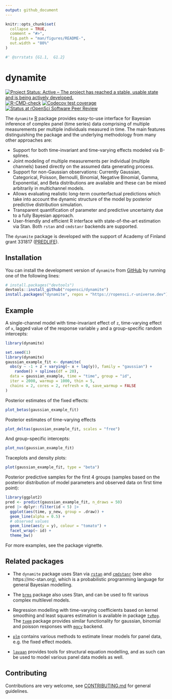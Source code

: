 ```yaml
---
output: github_document
---
```


<!-- README.md is generated from README.Rmd. Please edit that file -->

```r
knitr::opts_chunk$set(
  collapse = TRUE,
  comment = "#>",
  fig.path = "man/figures/README-",
  out.width = "80%"
)
```

```r
#' @srrstats {G1.1,  G1.2}
```

# dynamite

<!-- badges: start -->
[![Project Status: Active – The project has reached a stable, usable state and is being actively developed.](https://www.repostatus.org/badges/latest/active.svg)](https://www.repostatus.org/#active)
[![R-CMD-check](https://github.com/ropensci/dynamite/workflows/R-CMD-check/badge.svg)](https://github.com/ropensci/dynamite/actions)
[![Codecov test coverage](https://codecov.io/gh/ropensci/dynamite/branch/main/graph/badge.svg)](https://app.codecov.io/gh/ropensci/dynamite?branch=main)
[![Status at rOpenSci Software Peer Review](https://badges.ropensci.org/554_status.svg)](https://github.com/ropensci/software-review/issues/554)
<!-- badges: end -->

The `dynamite` [R](https://www.r-project.org/) package provides easy-to-use 
interface for Bayesian inference of complex panel (time series) data comprising 
of multiple measurements per multiple individuals measured in time. 
The main features distinguishing the package and the underlying methodology 
from many other approaches are:

* Support for both time-invariant and time-varying effects modeled via 
  B-splines.
* Joint modeling of multiple measurements per individual (multiple channels) 
  based directly on the assumed data generating process.
* Support for non-Gaussian observations: Currently Gaussian, Categorical, 
  Poisson, Bernoulli, Binomial, Negative Binomial, Gamma, Exponential, and Beta 
  distributions are available and these can be mixed arbitrarily in 
  multichannel models.
* Allows evaluating realistic long-term counterfactual predictions which take 
  into account the dynamic structure of the model by posterior predictive 
  distribution simulation.
* Transparent quantification of parameter and predictive uncertainty due to a 
  fully Bayesian approach.
* User-friendly and efficient R interface with state-of-the-art estimation via 
  Stan. Both `rstan` and `cmdstanr` backends are supported.

The `dynamite` package is developed with the support of Academy of Finland 
grant 331817 ([PREDLIFE](https://sites.utu.fi/predlife/en/)). 

## Installation

You can install the development version of `dynamite` from 
[GitHub](https://github.com/) by running one of the following lines:

```r
# install.packages("devtools")
devtools::install_github("ropensci/dynamite")
install.packages("dynamite", repos = "https://ropensci.r-universe.dev")
```

## Example

A single-channel model with time-invariant effect of `z`, time-varying effect 
of `x`, lagged value of the response variable `y` and a group-specific random 
intercepts:

```r
library(dynamite)
```

```r
set.seed(1)
library(dynamite)
gaussian_example_fit <- dynamite(
  obs(y ~ -1 + z + varying(~ x + lag(y)), family = "gaussian") + 
    random() + splines(df = 20),
  data = gaussian_example, time = "time", group = "id",
  iter = 2000, warmup = 1000, thin = 5,
  chains = 2, cores = 2, refresh = 0, save_warmup = FALSE
)
```

Posterior estimates of the fixed effects:
```r
plot_betas(gaussian_example_fit)
```

Posterior estimates of time-varying effects
```r
plot_deltas(gaussian_example_fit, scales = "free")
```

And group-specific intercepts:
```r
plot_nus(gaussian_example_fit)
```

Traceplots and density plots:
```r
plot(gaussian_example_fit, type = "beta")
```

Posterior predictive samples for the first 4 groups (samples based on the posterior
distribution of model parameters and observed data on first time point):
```r
library(ggplot2)
pred <- predict(gaussian_example_fit, n_draws = 50)
pred |> dplyr::filter(id < 5) |> 
  ggplot(aes(time, y_new, group = .draw)) +
  geom_line(alpha = 0.5) + 
  # observed values
  geom_line(aes(y = y), colour = "tomato") +
  facet_wrap(~ id) +
  theme_bw()
```

For more examples, see the package vignette.

## Related packages

- The `dynamite` package uses Stan via [`rstan`](https://CRAN.R-project.org/package=rstan) and [`cmdstanr`](https://CRAN.R-project.org/package=cmdstanr) (see also https://mc-stan.org), which is a probabilistic programming language for general Bayesian modelling.

- The [`brms`](https://CRAN.R-project.org/package=brms) package also uses Stan, and can be used to fit various complex multilevel models.

- Regression modelling with time-varying coefficients based on kernel smoothing and least squares estimation is available in package [`tvReg`](https://CRAN.R-project.org/package=tvReg). The [`tvem`](https://CRAN.R-project.org/package=tvem) package provides similar functionality for gaussian, binomial and poisson responses with [`mgcv`](https://CRAN.R-project.org/package=mgcv) backend.

- [`plm`](https://CRAN.R-project.org/package=plm) contains various methods to estimate linear models for panel data, e.g. the fixed effect models.

- [`lavaan`](https://CRAN.R-project.org/package=lavaan) provides tools for structural equation modelling, and as such can be used to model various panel data models as well.

## Contributing

Contributions are very welcome, see [CONTRIBUTING.md](https://github.com/ropensci/dynamite/blob/main/.github/CONTRIBUTING.md) for general guidelines.
